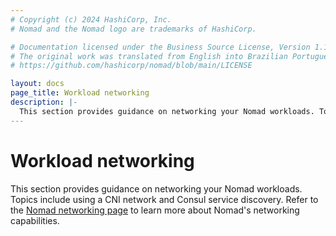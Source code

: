 ```yaml
---
# Copyright (c) 2024 HashiCorp, Inc.
# Nomad and the Nomad logo are trademarks of HashiCorp.

# Documentation licensed under the Business Source License, Version 1.1.
# The original work was translated from English into Brazilian Portuguese.
# https://github.com/hashicorp/nomad/blob/main/LICENSE

layout: docs
page_title: Workload networking
description: |-
  This section provides guidance on networking your Nomad workloads. Topics include using a CNI network and Consul service discovery.
---
```


# Workload networking

This section provides guidance on networking your Nomad workloads. Topics
include using a CNI network and Consul service discovery. Refer to the [Nomad
networking page](/nomad/docs/networking) to learn more about Nomad's networking capabilities.

